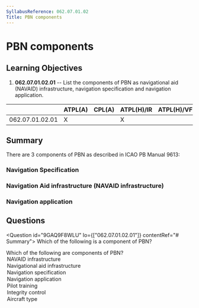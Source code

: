 ```yaml
---
SyllabusReference: 062.07.01.02
Title: PBN components
---
```


# PBN components

## Learning Objectives

1.  **062.07.01.02.01** -- List the components of PBN as navigational aid
    (NAVAID) infrastructure, navigation specification and navigation application.

|                 | ATPL(A) | CPL(A) | ATPL(H)/IR | ATPL(H)/VFR | CPL(H) | IR | CBIR(A) |
| --------------- | ------- | ------ | ---------- | ----------- | ------ | -- | ------- |
| 062.07.01.02.01 | X       |        | X          |             |        | X  |         |

## Summary

There are 3 components of PBN as described in ICAO PB Manual 9613:

### Navigation Specification

### Navigation Aid infrastructure (NAVAID infrastructure)

### Navigation application

## Questions

<Question id="9GAQ9F8WLU" lo={["062.07.01.02.01"]} contentRef="# Summary">
  <Text variant="oneCorrect">
    Which of the following is a component of PBN?
  </Text>

  <Text variant="multipleCorrect" select={5}>
    Which of the following are components of PBN?
  </Text>

  <Option correct key="1">
    NAVAID infrastructure
  </Option>

  <Option correct key="1">
    Navigational aid infrastructure
  </Option>

  <Option correct>Navigation specification</Option>
  <Option correct>Navigation application</Option>
  <Option>Pilot training</Option>
  <Option>Integrity control</Option>
  <Option>Aircraft type</Option>
</Question>
